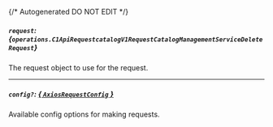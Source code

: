{/* Autogenerated DO NOT EDIT  */}

##### `request`: *{`operations.C1ApiRequestcatalogV1RequestCatalogManagementServiceDeleteRequest`}*
The request object to use for the request.
<Collapsible>
    <C1ApiRequestcatalogV1RequestCatalogManagementServiceDeleteRequest/>
</Collapsible>

---
##### `config?`: [*{ `AxiosRequestConfig` }*](https://axios-http.com/docs/req_config)
Available config options for making requests.


